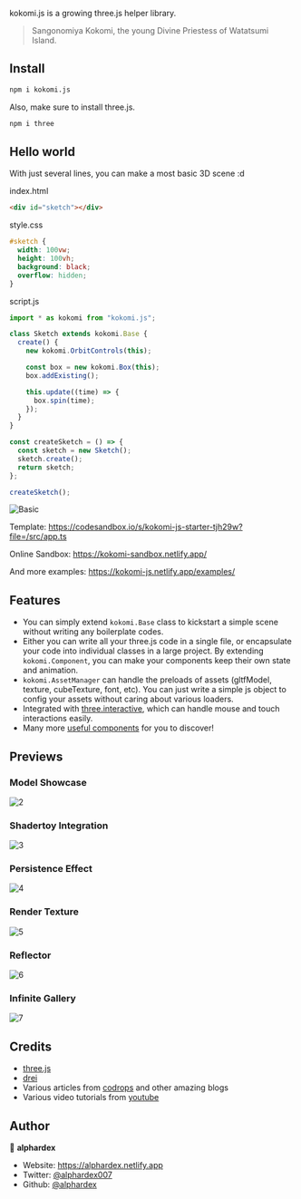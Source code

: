 kokomi.js is a growing three.js helper library.

> Sangonomiya Kokomi, the young Divine Priestess of Watatsumi Island.

## Install

```sh
npm i kokomi.js
```

Also, make sure to install three.js.

```sh
npm i three
```

## Hello world

With just several lines, you can make a most basic 3D scene :d

index.html

```html
<div id="sketch"></div>
```

style.css

```css
#sketch {
  width: 100vw;
  height: 100vh;
  background: black;
  overflow: hidden;
}
```

script.js

```js
import * as kokomi from "kokomi.js";

class Sketch extends kokomi.Base {
  create() {
    new kokomi.OrbitControls(this);

    const box = new kokomi.Box(this);
    box.addExisting();

    this.update((time) => {
      box.spin(time);
    });
  }
}

const createSketch = () => {
  const sketch = new Sketch();
  sketch.create();
  return sketch;
};

createSketch();
```

![Basic](https://raw.githubusercontent.com/alphardex/kokomi.js/main/assets/previews/1.gif)

Template: https://codesandbox.io/s/kokomi-js-starter-tjh29w?file=/src/app.ts

Online Sandbox: https://kokomi-sandbox.netlify.app/

And more examples: https://kokomi-js.netlify.app/examples/

## Features

- You can simply extend `kokomi.Base` class to kickstart a simple scene without writing any boilerplate codes.
- Either you can write all your three.js code in a single file, or encapsulate your code into individual classes in a large project. By extending `kokomi.Component`, you can make your components keep their own state and animation.
- `kokomi.AssetManager` can handle the preloads of assets (gltfModel, texture, cubeTexture, font, etc). You can just write a simple js object to config your assets without caring about various loaders.
- Integrated with [three.interactive](https://github.com/markuslerner/THREE.Interactive), which can handle mouse and touch interactions easily.
- Many more [useful components](https://kokomi-js.netlify.app/examples/) for you to discover!

## Previews

### Model Showcase

![2](https://raw.githubusercontent.com/alphardex/kokomi.js/main/assets/previews/2.gif)

### Shadertoy Integration

![3](https://raw.githubusercontent.com/alphardex/kokomi.js/main/assets/previews/3.gif)

### Persistence Effect

![4](https://raw.githubusercontent.com/alphardex/kokomi.js/main/assets/previews/4.gif)

### Render Texture

![5](https://raw.githubusercontent.com/alphardex/kokomi.js/main/assets/previews/5.gif)

### Reflector

![6](https://raw.githubusercontent.com/alphardex/kokomi.js/main/assets/previews/6.gif)

### Infinite Gallery

![7](https://raw.githubusercontent.com/alphardex/kokomi.js/main/assets/previews/7.gif)

## Credits

- [three.js](https://github.com/mrdoob/three.js)
- [drei](https://github.com/pmndrs/drei)
- Various articles from [codrops](https://tympanus.net/codrops/) and other amazing blogs
- Various video tutorials from [youtube](https://www.youtube.com/)

## Author

👤 **alphardex**

- Website: https://alphardex.netlify.app
- Twitter: [@alphardex007](https://twitter.com/alphardex007)
- Github: [@alphardex](https://github.com/alphardex)
